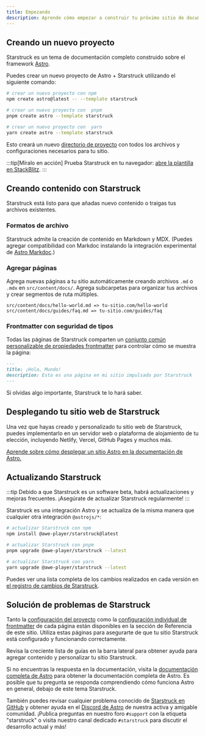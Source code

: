 ```yaml
---
title: Empezando
description: Aprende cómo empezar a construir tu próximo sitio de documentación con Starstruck utilizando Astro.
---
```



## Creando un nuevo proyecto

Starstruck es un tema de documentación completo construido sobre el framework [Astro](https://astro.build).

Puedes crear un nuevo proyecto de Astro + Starstruck utilizando el siguiente comando:

<Tabs>
<TabItem label="npm">

```sh
# crear un nuevo proyecto con npm
npm create astro@latest -- --template starstruck
```

</TabItem>
<TabItem label="pnpm">

```sh
# crear un nuevo proyecto con  pnpm
pnpm create astro --template starstruck
```

</TabItem>
<TabItem label="Yarn">

```sh
# crear un nuevo proyecto con  yarn
yarn create astro --template starstruck
```

</TabItem>
</Tabs>

Esto creará un nuevo [directorio de proyecto](/es/guides/project-structure/) con todos los archivos y configuraciones necesarios para tu sitio.

:::tip[Míralo en acción]
Prueba Starstruck en tu navegador:
[abre la plantilla en StackBlitz](https://stackblitz.com/github/withastro/starstruck/tree/main/examples/basics).
:::

## Creando contenido con Starstruck

Starstruck está listo para que añadas nuevo contenido o traigas tus archivos existentes.

### Formatos de archivo

Starstruck admite la creación de contenido en Markdown y MDX. (Puedes agregar compatibilidad con Markdoc instalando la integración experimental de [Astro Markdoc](https://docs.astro.build/es/guides/integrations-guide/markdoc/).)

### Agregar páginas

Agrega nuevas páginas a tu sitio automáticamente creando archivos `.md` o `.mdx` en `src/content/docs/`. Agrega subcarpetas para organizar tus archivos y crear segmentos de ruta múltiples.

```
src/content/docs/hello-world.md => tu-sitio.com/hello-world
src/content/docs/guides/faq.md => tu-sitio.com/guides/faq
```

### Frontmatter con seguridad de tipos

Todas las páginas de Starstruck comparten un [conjunto común personalizable de propiedades frontmatter](/es/reference/frontmatter/) para controlar cómo se muestra la página:

```md
---
title: ¡Hola, Mundo!
description: Esta es una página en mi sitio impulsado por Starstruck
---
```

Si olvidas algo importante, Starstruck te lo hará saber.

## Desplegando tu sitio web de Starstruck

Una vez que hayas creado y personalizado tu sitio web de Starstruck, puedes implementarlo en un servidor web o plataforma de alojamiento de tu elección, incluyendo Netlify, Vercel, GitHub Pages y muchos más.

[Aprende sobre cómo desplegar un sitio Astro en la documentación de Astro.](https://docs.astro.build/es/guides/deploy/)

## Actualizando Starstruck

:::tip
Debido a que Starstruck es un software beta, habrá actualizaciones y mejoras frecuentes. ¡Asegúrate de actualizar Starstruck regularmente!
:::

Starstruck es una integración Astro y se actualiza de la misma manera que cualquier otra integración `@astrojs/*`:

<Tabs>
<TabItem label="npm">

```sh
# actualizar Starstruck con npm
npm install @awe-player/starstruck@latest
```

</TabItem>
<TabItem label="pnpm">

```sh
# actualizar Starstruck con pnpm
pnpm upgrade @awe-player/starstruck --latest
```

</TabItem>
<TabItem label="Yarn">

```sh
# actualizar Starstruck con yarn
yarn upgrade @awe-player/starstruck --latest
```

</TabItem>
</Tabs>

Puedes ver una lista completa de los cambios realizados en cada versión en [el registro de cambios de Starstruck](https://github.com/withastro/starstruck/blob/main/packages/starstruck/CHANGELOG.md).

## Solución de problemas de Starstruck

Tanto la [configuración del proyecto](/es/reference/configuration/) como la [configuración individual de frontmatter](/es/reference/frontmatter/) de cada página están disponibles en la sección de Referencia de este sitio. Utiliza estas páginas para asegurarte de que tu sitio Starstruck está configurado y funcionando correctamente.

Revisa la creciente lista de guías en la barra lateral para obtener ayuda para agregar contenido y personalizar tu sitio Starstruck.

Si no encuentras la respuesta en la documentación, visita la [documentación completa de Astro](https://docs.astro.build) para obtener la documentación completa de Astro. Es posible que tu pregunta se responda comprendiendo cómo funciona Astro en general, debajo de este tema Starstruck.

También puedes revisar cualquier problema conocido de [Starstruck en GitHub](https://github.com/withastro/starstruck/issues) y obtener ayuda en el [Discord de Astro](https://astro.build/chat/) de nuestra activa y amigable comunidad. ¡Publica preguntas en nuestro foro `#support` con la etiqueta "starstruck" o visita nuestro canal dedicado `#starstruck` para discutir el desarrollo actual y más!
